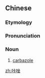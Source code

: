==Chinese==
{{zh-forms}}
{{zh-wp}}

===Etymology===
{{bor|zh|en|carbazole}}

===Pronunciation===
{{zh-pron
|m=kǎzuò
|cat=n
}}

===Noun===
{{zh-noun}}

# {{lb|zh|organic compound}} [[carbazole]]

[[zh:咔唑]]